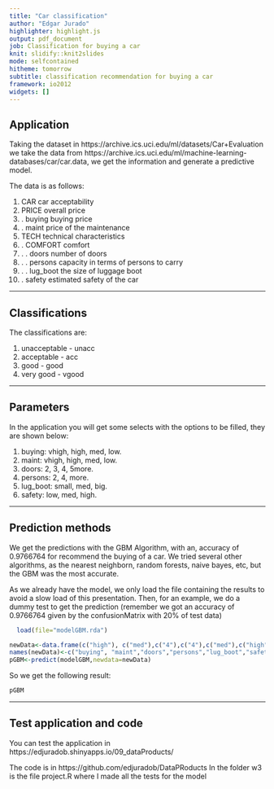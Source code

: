```yaml
---
title: "Car classification"
author: "Edgar Jurado"
highlighter: highlight.js
output: pdf_document
job: Classification for buying a car
knit: slidify::knit2slides
mode: selfcontained
hitheme: tomorrow
subtitle: classification recommendation for buying a car
framework: io2012
widgets: []
---
```


## Application

Taking the dataset in https://archive.ics.uci.edu/ml/datasets/Car+Evaluation
we take the data from https://archive.ics.uci.edu/ml/machine-learning-databases/car/car.data, we get the information and generate a predictive model.

The data is as follows:

1. CAR car acceptability 
2. PRICE overall price 
3. . buying buying price 
4. . maint price of the maintenance 
5. TECH technical characteristics 
6. . COMFORT comfort 
7. . . doors number of doors 
8. . . persons capacity in terms of persons to carry 
9. . . lug_boot the size of luggage boot 
10. . safety estimated safety of the car 


---

## Classifications

The classifications are: 

1. unacceptable - unacc
2. acceptable - acc
3. good - good
4. very good - vgood


--- 


## Parameters

In the application you will get some selects with the options to be filled, they are shown below:

1. buying: vhigh, high, med, low. 
2. maint: vhigh, high, med, low. 
3. doors: 2, 3, 4, 5more. 
4. persons: 2, 4, more. 
5. lug_boot: small, med, big. 
6. safety: low, med, high. 

----

## Prediction methods

We get the predictions with the GBM Algorithm, with an, accuracy of 0.9766764 for recommend the buying of a car. We tried several other algorithms, as the nearest neighborn, random forests, naive bayes, etc, but the GBM was the most accurate.

As we already have the model, we only load the file containing the results to avoid a slow load of this presentation. Then, for an example, we do a dummy test to get the prediction (remember we got an accuracy of 0.9766764 given by the confusionMatrix with 20% of test data)
```r

  load(file="modelGBM.rda")

newData<-data.frame(c("high"), c("med"),c("4"),c("4"),c("med"),c("high"))
names(newData)<-c("buying", "maint","doors","persons","lug_boot","safety")
pGBM<-predict(modelGBM,newdata=newData)
```
So we get the following result:
```r
pGBM
```

-----

## Test application and code

You can test the application in https://edjuradob.shinyapps.io/09_dataProducts/

The code is in https://github.com/edjuradob/DataPRoducts
In the folder w3 is the file project.R where I made all the tests for the model


